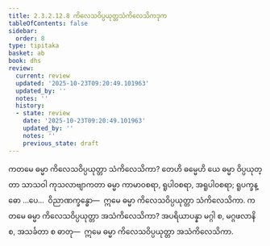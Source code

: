 ```yaml
---
title: 2.3.2.12.8 ကိလေသဝိပ္ပယုတ္တသံကိလေသိကဒုက
tableOfContents: false
sidebar:
  order: 8
type: tipitaka
basket: ab
book: dhs
review:
  current: review
  updated: '2025-10-23T09:20:49.101963'
  updated_by: ''
  notes: ''
  history:
  - state: review
    date: '2025-10-23T09:20:49.101963'
    updated_by: ''
    notes: ''
    previous_state: draft
---
```



<ReviewStatus review={frontmatter.review} showDetails={true} />

<HypothesisAnnotation frontmatter={frontmatter} />

<DynamicBreadcrumb />

<Division number="1259" book="dhs" e="ch" v="29" p="249">

<Paragraph number="1960" book="dhs">
ကတမေ ဓမ္မာ ကိလေသဝိပ္ပယုတ္တာ သံကိလေသိကာ? တေဟိ ဓမ္မေဟိ ယေ ဓမ္မာ ဝိပ္ပယုတ္တာ သာသဝါ ကုသလာဗျာကတာ ဓမ္မာ ကာမာဝစရာ, ရူပါဝစရာ, အရူပါဝစရာ; ရူပက္ခန္ဓော …ပေ…  ဝိညာဏက္ခန္ဓော—  ဣမေ ဓမ္မာ ကိလေသဝိပ္ပယုတ္တာ သံကိလေသိကာ.
</Paragraph>

</Division>
<Division number="1260" book="dhs" e="ch" v="29" p="249">

<Paragraph number="1961" book="dhs">
ကတမေ ဓမ္မာ ကိလေသဝိပ္ပယုတ္တာ အသံကိလေသိကာ? အပရိယာပန္နာ မဂ္ဂါ စ, မဂ္ဂဖလာနိ စ, အသင်္ခတာ စ ဓာတု—  ဣမေ ဓမ္မာ ကိလေသဝိပ္ပယုတ္တာ အသံကိလေသိကာ.
</Paragraph>
</Division>
